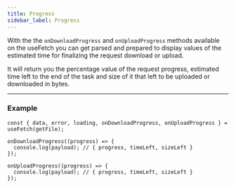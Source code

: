 ```yaml
---
title: Progress
sidebar_label: Progress
---
```


With the the `onDownloadProgress` and `onUploadProgress` methods available on the useFetch you can get parsed and
prepared to display values of the estimated time for finalizing the request download or upload.

It will return you the percentage value of the request progress, estimated time left to the end of the task and size of
it that left to be uploaded or downloaded in bytes.

---

### Example

```tsx
const { data, error, loading, onDownloadProgress, onUploadProgress } = useFetch(getFile);

onDownloadProgress((progress) => {
  console.log(payload); // { progress, timeLeft, sizeLeft }
});

onUploadProgress((progress) => {
  console.log(payload); // { progress, timeLeft, sizeLeft }
});
```
